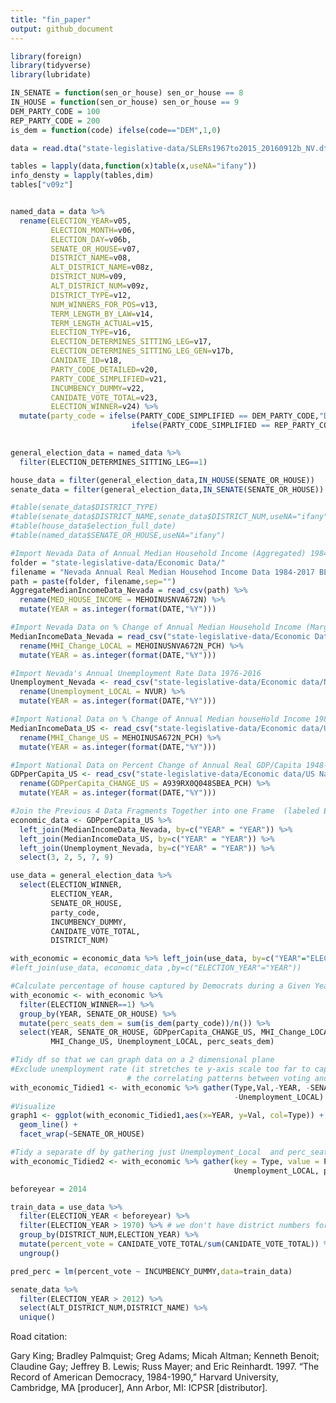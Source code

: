 ```yaml
---
title: "fin_paper"
output: github_document
---
```


```r
library(foreign)
library(tidyverse)
library(lubridate)
```

```r
IN_SENATE = function(sen_or_house) sen_or_house == 8
IN_HOUSE = function(sen_or_house) sen_or_house == 9
DEM_PARTY_CODE = 100
REP_PARTY_CODE = 200
is_dem = function(code) ifelse(code=="DEM",1,0)
```

```r
data = read.dta("state-legislative-data/SLERs1967to2015_20160912b_NV.dta")

tables = lapply(data,function(x)table(x,useNA="ifany"))
info_densty = lapply(tables,dim)
tables["v09z"]


named_data = data %>%
  rename(ELECTION_YEAR=v05,
         ELECTION_MONTH=v06,
         ELECTION_DAY=v06b,
         SENATE_OR_HOUSE=v07,
         DISTRICT_NAME=v08,
         ALT_DISTRICT_NAME=v08z,
         DISTRICT_NUM=v09,
         ALT_DISTRICT_NUM=v09z,
         DISTRICT_TYPE=v12,
         NUM_WINNERS_FOR_POS=v13,
         TERM_LENGTH_BY_LAW=v14,
         TERM_LENGTH_ACTUAL=v15,
         ELECTION_TYPE=v16,
         ELECTION_DETERMINES_SITTING_LEG=v17,
         ELECTION_DETERMINES_SITTING_LEG_GEN=v17b,
         CANIDATE_ID=v18,
         PARTY_CODE_DETAILED=v20,
         PARTY_CODE_SIMPLIFIED=v21,
         INCUMBENCY_DUMMY=v22,
         CANIDATE_VOTE_TOTAL=v23,
         ELECTION_WINNER=v24) %>%
  mutate(party_code = ifelse(PARTY_CODE_SIMPLIFIED == DEM_PARTY_CODE,"DEM",
                           ifelse(PARTY_CODE_SIMPLIFIED == REP_PARTY_CODE,"REP",
                                                                           "OTHER")))

general_election_data = named_data %>%
  filter(ELECTION_DETERMINES_SITTING_LEG==1)

house_data = filter(general_election_data,IN_HOUSE(SENATE_OR_HOUSE))
senate_data = filter(general_election_data,IN_SENATE(SENATE_OR_HOUSE))

#table(senate_data$DISTRICT_TYPE)
#table(senate_data$DISTRICT_NAME,senate_data$DISTRICT_NUM,useNA="ifany")
#table(house_data$election_full_date)
#table(named_data$SENATE_OR_HOUSE,useNA="ifany")
```

```r
#Import Nevada Data of Annual Median Household Income (Aggregated) 1984-2016
folder = "state-legislative-data/Economic Data/"
filename = "Nevada Annual Real Median Househod Income Data 1984-2017 BEA code MEHOINUSNVA672N.csv"
path = paste(folder, filename,sep="")
AggregateMedianIncomeData_Nevada = read_csv(path) %>%
  rename(MED_HOUSE_INCOME = MEHOINUSNVA672N) %>%
  mutate(YEAR = as.integer(format(DATE,"%Y")))

#Import Nevada Data on % Change of Annual Median Household Income (Marginal) 1984-2016
MedianIncomeData_Nevada = read_csv("state-legislative-data/Economic Data/Nevada Percent Change in Annual Real Median Househod Income Data 1984-2016.csv") %>%
  rename(MHI_Change_LOCAL = MEHOINUSNVA672N_PCH) %>%
  mutate(YEAR = as.integer(format(DATE,"%Y")))

#Import Nevada's Annual Unemployment Rate Data 1976-2016 
Unemployment_Nevada <- read_csv("state-legislative-data/Economic data/Nevada Annual Unemployment Rate 1976-2016.csv") %>% 
  rename(Unemployment_LOCAL = NVUR) %>%
  mutate(YEAR = as.integer(format(DATE,"%Y")))

#Import National Data on % Change of Annual Median houseHold Income 1984-2016
MedianIncomeData_US <- read_csv("state-legislative-data/Economic data/US National-Level Percent Change in Annual Real Median Household Income 1984-2016.csv") %>% 
  rename(MHI_Change_US = MEHOINUSA672N_PCH) %>%
  mutate(YEAR = as.integer(format(DATE,"%Y")))

#Import National Data on Percent Change of Annual Real GDP/Capita 1948-2016
GDPperCapita_US <- read_csv("state-legislative-data/Economic data/US National-Level Percent Change in Annual Real GDP per Capita 1948-2016.csv") %>% 
  rename(GDPperCapita_CHANGE_US = A939RX0Q048SBEA_PCH) %>%
  mutate(YEAR = as.integer(format(DATE,"%Y")))

#Join the Previous 4 Data Fragments Together into one Frame  (labeled Economic Data)
economic_data <- GDPperCapita_US %>%
  left_join(MedianIncomeData_Nevada, by=c("YEAR" = "YEAR")) %>%
  left_join(MedianIncomeData_US, by=c("YEAR" = "YEAR")) %>%
  left_join(Unemployment_Nevada, by=c("YEAR" = "YEAR")) %>%
  select(3, 2, 5, 7, 9)
```

```r
use_data = general_election_data %>%
  select(ELECTION_WINNER,
         ELECTION_YEAR,
         SENATE_OR_HOUSE,
         party_code,
         INCUMBENCY_DUMMY,
         CANIDATE_VOTE_TOTAL,
         DISTRICT_NUM)

with_economic = economic_data %>% left_join(use_data, by=c("YEAR"="ELECTION_YEAR"))
#left_join(use_data, economic_data ,by=c("ELECTION_YEAR"="YEAR"))
```

```r
#Calculate percentage of house captured by Democrats during a Given Year's General Election
with_economic <- with_economic %>%
  filter(ELECTION_WINNER==1) %>%
  group_by(YEAR, SENATE_OR_HOUSE) %>%
  mutate(perc_seats_dem = sum(is_dem(party_code))/n()) %>%
  select(YEAR, SENATE_OR_HOUSE, GDPperCapita_CHANGE_US, MHI_Change_LOCAL,
         MHI_Change_US, Unemployment_LOCAL, perc_seats_dem)

#Tidy df so that we can graph data on a 2 dimensional plane 
#Exclude unemployment rate (it stretches te y-axis scale too far to capture insights on
                          # the correlating patterns between voting and economic data)
with_economic_Tidied1 <- with_economic %>% gather(Type,Val,-YEAR, -SENATE_OR_HOUSE, 
                                                  -Unemployment_LOCAL)
#Visualize 
graph1 <- ggplot(with_economic_Tidied1,aes(x=YEAR, y=Val, col=Type)) + 
  geom_line() + 
  facet_wrap(~SENATE_OR_HOUSE)

#Tidy a separate df by gathering just Unemployment_Local  and perc_seats_dem under Type
with_economic_Tidied2 <- with_economic %>% gather(key = Type, value = Percent, 
                                                  Unemployment_LOCAL, perc_seats_dem)
```

```r
beforeyear = 2014

train_data = use_data %>%
  filter(ELECTION_YEAR < beforeyear) %>%
  filter(ELECTION_YEAR > 1970) %>% # we don't have district numbers for 1968 and 1970! (this should be fixable)
  group_by(DISTRICT_NUM,ELECTION_YEAR) %>%
  mutate(percent_vote = CANIDATE_VOTE_TOTAL/sum(CANIDATE_VOTE_TOTAL)) %>%
  ungroup()

pred_perc = lm(percent_vote ~ INCUMBENCY_DUMMY,data=train_data)
```


```r
senate_data %>%
  filter(ELECTION_YEAR > 2012) %>%
  select(ALT_DISTRICT_NUM,DISTRICT_NAME) %>%
  unique()
```

Road citation:

Gary King; Bradley Palmquist; Greg Adams; Micah Altman;
Kenneth Benoit; Claudine Gay; Jeffrey B. Lewis; Russ Mayer;
and Eric Reinhardt. 1997. "The Record of American Democracy, 1984-1990," Harvard University, Cambridge, MA [producer],
Ann Arbor, MI: ICPSR [distributor].